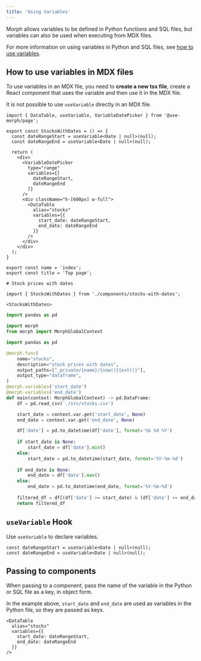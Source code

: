 ```yaml
---
title: 'Using Variables'
---
```


Morph allows variables to be defined in Python functions and SQL files, but variables can also be used when executing from MDX files.

For more information on using variables in Python and SQL files, see [how to use variables](/data-application/en/variables).

## How to use variables in MDX files

To use variables in an MDX file, you need to **create a new tsx file**, create a React component that uses the variable and then use it in the MDX file.

<Warning>It is not possible to use `useVariable` directly in an MDX file.</Warning>

<CodeGroup>

```tsx src/components/stocks-with-dates.tsx
import { DataTable, useVariable, VariableDatePicker } from '@use-morph/page';

export const StocksWithDates = () => {
  const dateRangeStart = useVariable<Date | null>(null);
  const dateRangeEnd = useVariable<Date | null>(null);

  return (
    <div>
      <VariableDatePicker 
        type="range" 
        variables={[
          dateRangeStart,
          dateRangeEnd
        ]}
      />
      <div className="h-[600px] w-full">
        <DataTable 
          alias="stocks" 
          variables={{
            start_date: dateRangeStart,
            end_date: dateRangeEnd
          }} 
        />
      </div>
    </div>
  );
}

```

```tsx index.mdx
export const name = 'index';
export const title = 'Top page';

# Stock prices with dates

import { StocksWithDates } from './components/stocks-with-dates';

<StocksWithDates>
```

```python stocks.py
import pandas as pd

import morph
from morph import MorphGlobalContext

import pandas as pd

@morph.func(
    name="stocks",
    description="stock prices with dates",
    output_paths=["_private/{name}/{now()}{ext()}"],
    output_type="dataframe",
)
@morph.variables('start_date')
@morph.variables('end_date')
def main(context: MorphGlobalContext) -> pd.DataFrame:
    df = pd.read_csv('./src/stocks.csv')

    start_date = context.var.get('start_date', None)
    end_date = context.var.get('end_date', None)

    df['date'] = pd.to_datetime(df['date'], format='%b %d %Y')
    
    if start_date is None:
        start_date = df['date'].min()
    else:
        start_date = pd.to_datetime(start_date, format='%Y-%m-%d')
    
    if end_date is None:
        end_date = df['date'].max()
    else:
        end_date = pd.to_datetime(end_date, format='%Y-%m-%d')
    
    filtered_df = df[(df['date'] >= start_date) & (df['date'] <= end_date)]
    return filtered_df
```

</CodeGroup>

## `useVariable` Hook

Use `useVariable` to declare variables.
 
```tsx
const dateRangeStart = useVariable<Date | null>(null);
const dateRangeEnd = useVariable<Date | null>(null);
```

## Passing to components

When passing to a component, pass the name of the variable in the Python or SQL file as a key, in object form.

In the example above, `start_date` and `end_date` are used as variables in the Python file, so they are passed as keys.

```tsx
<DataTable 
  alias="stocks" 
  variables={{
    start_date: dateRangeStart,
    end_date: dateRangeEnd
  }}
/>
```